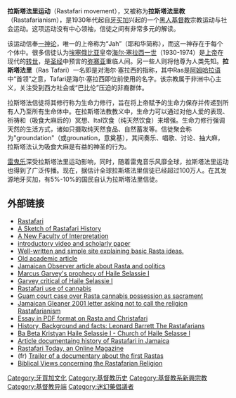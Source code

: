 {{Unreferenced |time=2009-03-23T08:31:18+00:00 }}
{{大麻}}
'''拉斯塔法里运动'''（Rastafari movement），又被称为'''拉斯塔法里教'''（Rastafarianism），是1930年代起自[[牙买加|牙买加]]兴起的一个[[黑人|黑人]][[基督教|基督教]]宗教运动与社会运动。这项运动没有中心领袖，信徒之间有非常多元的解读。

该运动信奉[[一神论|一神论]]，唯一的上帝称为“Jah”（耶和华简称），而这一神存在于每个个体中。很多信徒认为[[埃塞俄比亚|埃塞俄比亚]]皇帝[[海尔·塞拉西一世|海尔·塞拉西一世]]（1930-1974）是[[上帝|上帝]]在现代的[[转世|转世]]，是[[圣经|圣经]]中预言的[[弥赛亚|弥赛亚]]重临人间。另一些人则将他尊为人类先知。'''拉斯塔法里'''（Ras Tafari）一名即是对海尔·塞拉西的指称，其中Ras是[[阿姆哈拉语|阿姆哈拉语]]中“首领”之意，Tafari是海尔·塞拉西即位前使用的名字。该宗教属于非洲中心主义，关注受到西方社会或“巴比伦”压迫的非裔群体。

拉斯塔法信徒将其修行称为生命力修行，旨在将上帝赋予的生命力保存并传递到所有人乃至所有生命体中。在拉斯塔法教教义中，生命力可以通过对他人爱的表现、祈祷和（吸食大麻后的）冥想、Ital饮食（纯天然饮食）来增强。生命力修行强调天然的生活方式，诸如只摄取纯天然食品、自然蓄发等。信徒聚会称为"groundation"（或grounation，意奠基），其间奏乐、唱歌、讨论、抽大麻，拉斯塔法认为吸食大麻是有益的神圣的行为。

[[雷鬼乐|雷鬼乐]]深受拉斯塔法里运动影响，同时，随着雷鬼音乐风靡全球，拉斯塔法里运动也得到了广泛传播。现在，据估计全球拉斯塔法里信徒已经超过100万人。在其发源地牙买加，有5%-10%的国民自认为拉斯塔法里信徒。

== 外部链接 ==
{{div col|2}}
* [https://web.archive.org/web/20070821070237/http://www.jamaicans.com/culture/rasta/ Rastafari]
* [https://web.archive.org/web/20070814073139/http://www.rastafarispeaks.com/articles/history.html A Sketch of Rastafari History]
* [https://web.archive.org/web/20070817012059/http://www.mutabaruka.com/newfaculty.htm A New Faculty of Interpretation]
* [https://web.archive.org/web/20071011105024/http://millinerd.com/2004/11/rastafarianism.html introductory video and scholarly paper]
* [https://web.archive.org/web/20070803035140/http://www.swagga.com/rastaessence.htm Well-written and simple site explaining basic Rasta ideas.]
* [http://www.saxakali.com/caribbean/EdP.htm Old academic article] {{Wayback|url=http://www.saxakali.com/caribbean/EdP.htm |date=20070819040119 }}
* [https://web.archive.org/web/20070926225919/http://www.jamaicaobserver.com/columns/html/20010820t210000-0500_12939_obs_rastafari_and_politics.asp Jamaican Observer article about Rasta and politics]
* [http://www.jamaicans.com/culture/rasta/MarcusGarveyProhecy.shtml Marcus Garvey's prophecy of Haile Selassie I] {{Wayback|url=http://www.jamaicans.com/culture/rasta/MarcusGarveyProhecy.shtml |date=20080701160911 }}
* [http://www.jamaicans.com/culture/rasta/MarcusGarveyeditorial.shtml Garvey critical of Haile Selassie I] {{Wayback|url=http://www.jamaicans.com/culture/rasta/MarcusGarveyeditorial.shtml |date=20070822035349 }}
* [https://web.archive.org/web/20070928011943/http://rastaites.com/repatriationnews/report3.htm Rastafari use of cannabis]
* [https://web.archive.org/web/20070930181459/http://www.cannabisculture.com/articles/2661.html Guam court case over Rasta cannabis possession as sacrament]
* [https://web.archive.org/web/20070927022955/http://www.jamaica-gleaner.com/gleaner/20010228/letters/letters2.html Jamaican Gleaner 2001 letter asking not to call the religion Rastafarianism]
* [http://www.dubroom.org/download/pdf/ebooks/messian_dread_-_christafarianism_2004.pdf Essay in PDF format on Rasta and Christafari] {{Wayback|url=http://www.dubroom.org/download/pdf/ebooks/messian_dread_-_christafarianism_2004.pdf |date=20070809182953 }}
* [https://web.archive.org/web/20070928163057/http://www.rootsreggaeclub.com/culture_reggae_afro/the_rastafarians/the_rastafarians_main.htm History, Background and facts: Leonard Barrett The Rastafarians]
* [http://www.himchurch.org Ba Beta Kristyan Haile Selassie I - Church of Haile Selasse I] {{Wayback|url=http://www.himchurch.org/ |date=20200818010833 }}
* [https://web.archive.org/web/20070928011850/http://www.rastaites.com/news/hearticals/Inity/inity04.htm Article documentaing history of Rastafari in Jamaica]
* [http://www.rastafaritoday.com/ Rastafari Today, an Online Magazine] {{Wayback|url=http://www.rastafaritoday.com/ |date=20070817214353 }}
* (fr) [https://web.archive.org/web/20071110193008/http://www.kidam.net/index.php/2006/12/20/le-premier-rasta/ Trailer of a documentary about the first Rastas]
* [http://www.riseisrael.com/July%202007.pdf Biblical Views concerning the Rastafarian Religion]{{dead link|date=2018年3月 |bot=InternetArchiveBot |fix-attempted=yes }}
{{div col end}}

{{宗教}}
{{Simple living|state=collapsed}}

[[Category:牙買加文化|Category:牙買加文化]]
[[Category:基督教历史|Category:基督教历史]]
[[Category:基督教系新興宗教|Category:基督教系新興宗教]]
[[Category:基督教异端|Category:基督教异端]]
[[Category:迷幻藥倡議者|Category:迷幻藥倡議者]]